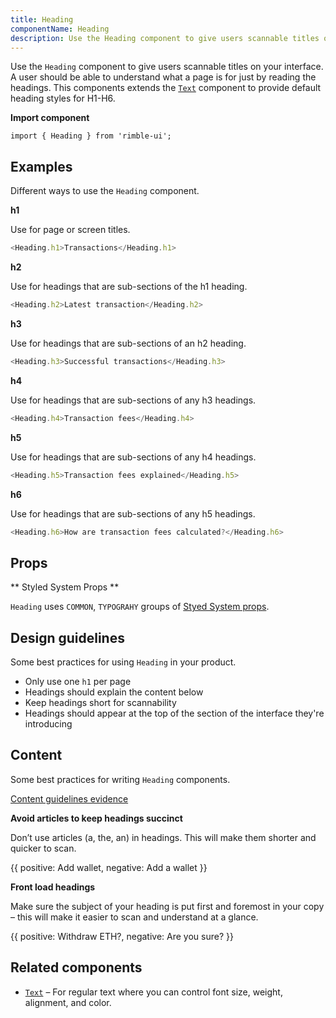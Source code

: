 ```yaml
---
title: Heading
componentName: Heading
description: Use the Heading component to give users scannable titles on your interface. A user should be able to understand what a page is for just by reading the headings.
---
```



Use the `Heading` component to give users scannable titles on your interface. A user should be able to understand what a page is for just by reading the headings. This components extends the [`Text`](/components/rimble-ui/Text) component to provide default heading styles for H1-H6.

**Import component**

```lang=jsx
import { Heading } from 'rimble-ui';
```

## Examples

Different ways to use the `Heading` component.

**h1**

Use for page or screen titles.

```js is=react-live
<Heading.h1>Transactions</Heading.h1>
```

**h2**

Use for headings that are sub-sections of the h1 heading.

```js is=react-live
<Heading.h2>Latest transaction</Heading.h2>
```

**h3**

Use for headings that are sub-sections of an h2 heading.

```js is=react-live
<Heading.h3>Successful transactions</Heading.h3>
```

**h4**

Use for headings that are sub-sections of any h3 headings.

```js is=react-live
<Heading.h4>Transaction fees</Heading.h4>
```

**h5**

Use for headings that are sub-sections of any h4 headings.

```js is=react-live
<Heading.h5>Transaction fees explained</Heading.h5>
```

**h6**

Use for headings that are sub-sections of any h5 headings.

```js is=react-live
<Heading.h6>How are transaction fees calculated?</Heading.h6>
```

## Props

<PropsTable propMetaData={props.propMetaData} />

** Styled System Props **

`Heading` uses `COMMON`, `TYPOGRAHY` groups of [Styed System props](/components/rimble-ui/system-props).

## Design guidelines

Some best practices for using `Heading` in your product.

- Only use one `h1` per page
- Headings should explain the content below
- Keep headings short for scannability
- Headings should appear at the top of the section of the interface they're introducing

## Content

Some best practices for writing `Heading` components.

[Content guidelines evidence](https://readabilityguidelines.myxwiki.org/xwiki/bin/view/User%20centred%20design/Page%20titles%20and%20headings/)

**Avoid articles to keep headings succinct**

Don’t use articles (a, the, an) in headings. This will make them shorter and quicker to scan.

<DoDont>
  {{
    positive: <Heading.h2>Add wallet</Heading.h2>,
    negative: <Heading.h2>Add a wallet</Heading.h2>
  }}
</DoDont>

**Front load headings**

Make sure the subject of your heading is put first and foremost in your copy – this will make it easier to scan and understand at a glance.

<DoDont>
  {{
    positive: <Heading.h2>Withdraw ETH?</Heading.h2>,
    negative: <Heading.h2>Are you sure?</Heading.h2>
  }}
</DoDont>

## Related components

- [`Text`](/components/rimble-ui/Text) – For regular text where you can control font size, weight, alignment, and color.
